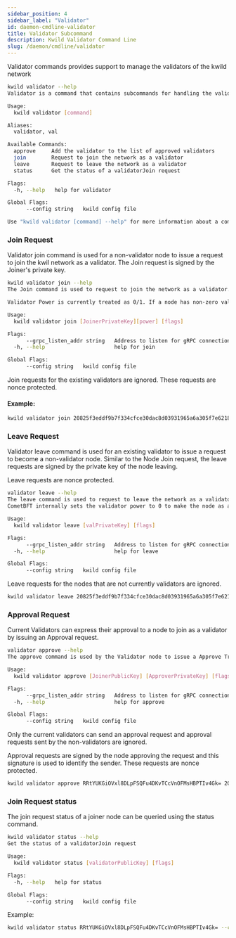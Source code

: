 ```yaml
---
sidebar_position: 4
sidebar_label: "Validator"
id: daemon-cmdline-validator
title: Validator Subcommand
description: Kwild Validator Command Line
slug: /daemon/cmdline/validator
---
```


Validator commands provides support to manage the validators of the kwild network

```bash
kwild validator --help
Validator is a command that contains subcommands for handling the validators

Usage:
  kwild validator [command]

Aliases:
  validator, val

Available Commands:
  approve     Add the validator to the list of approved validators
  join        Request to join the network as a validator
  leave       Request to leave the network as a validator
  status      Get the status of a validatorJoin request

Flags:
  -h, --help   help for validator

Global Flags:
      --config string   kwild config file

Use "kwild validator [command] --help" for more information about a command.
```


### Join Request

Validator join command is used for a non-validator node to issue a request to join the kwil network as a validator. The Join request is signed by the Joiner's private key.  

```bash
kwild validator join --help
The Join command is used to request to join the network as a validator. Joiner Private key and the Blockchain RPC URL are required.

Validator Power is currently treated as 0/1. If a node has non-zero validator power, that node is considered to be included in the validator list.

Usage:
  kwild validator join [JoinerPrivateKey][power] [flags]

Flags:
      --grpc_listen_addr string   Address to listen for gRPC connections for the application (default "localhost:50051")
  -h, --help                      help for join

Global Flags:
      --config string   kwild config file

```

Join requests for the existing validators are ignored. These requests are nonce protected. 

#### Example:
```bash
kwild validator join 20825f3eddf9b7f334cfce30dac8d03931965a6a305f7e62185db026d34198ccdfed8973a7c385a320528a7b131418fc57813ae8841dacc0cc6ecf34631f4409 10 --config "path/to/my/config.toml"
```

### Leave Request

Validator leave command is used for an existing validator to issue a request to become a non-validator node. Similar to the Node Join request, the leave requests are signed by the private key of the node leaving. 

Leave requests are nonce protected. 

```bash
validator leave --help
The leave command is used to request to leave the network as a validator. It requires the Private key of the node attempting to leave as a Validator and the Blockchain RPC URL are required.
CometBFT internally sets the validator power to 0 to make the node as a non-validator

Usage:
  kwild validator leave [valPrivateKey] [flags]

Flags:
      --grpc_listen_addr string   Address to listen for gRPC connections for the application (default "localhost:50051")
  -h, --help                      help for leave

Global Flags:
      --config string   kwild config file
```
Leave requests for the nodes that are not currently validators are ignored.

```bash
kwild validator leave 20825f3eddf9b7f334cfce30dac8d03931965a6a305f7e62185db026d34198ccdfed8973a7c385a320528a7b131418fc57813ae8841dacc0cc6ecf34631f4409 --config "path/to/my/config.toml"
```

### Approval Request
Current Validators can express their approval to a node to join as a validator by issuing an Approval request.

```bash
validator approve --help
The approve command is used by the Validator node to issue a Approve Transaction to approve a joining node as a validator. It requires the public key of the joining node, the private key of the approving node and the blockchain RPC URL. Both keys are base64.

Usage:
  kwild validator approve [JoinerPublicKey] [ApproverPrivateKey] [flags]

Flags:
      --grpc_listen_addr string   Address to listen for gRPC connections for the application (default "localhost:50051")
  -h, --help                      help for approve

Global Flags:
      --config string   kwild config file
```
Only the current validators can send an approval request and approval requests sent by the non-validators are ignored. 

Approval requests are signed by the node approving the request and this signature is used to identify the sender. These requests are nonce protected. 

```bash 
kwild validator approve RRtYUKGiOVxl8DLpFSQFu4DKvTCcVnOFMsHBPTIv4Gk= 20825f3eddf9b7f334cfce30dac8d03931965a6a305f7e62185db026d34198ccdfed8973a7c385a320528a7b131418fc57813ae8841dacc0cc6ecf34631f4409 --config "path/to/my/config.toml"

```

### Join Request status

The join request status of a joiner node can be queried using the status command.
```bash
kwild validator status --help 
Get the status of a validatorJoin request

Usage:
  kwild validator status [validatorPublicKey] [flags]

Flags:
  -h, --help   help for status

Global Flags:
      --config string   kwild config file
```

Example:

```bash
kwild validator status RRtYUKGiOVxl8DLpFSQFu4DKvTCcVnOFMsHBPTIv4Gk= --config "path/to/my/config.toml"
```